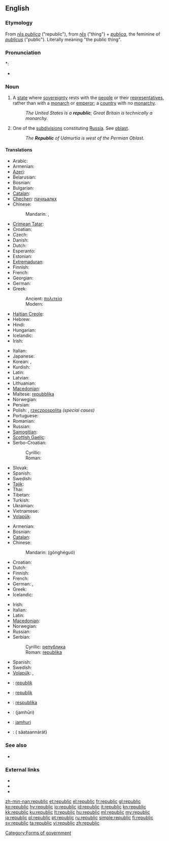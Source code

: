 ==English==

===Etymology===
From {{etyl|la}} ''[[res publica|rēs publica]]'' ("republic"), from ''[[res|rēs]]'' ("thing") + ''[[publica]]'', the feminine of ''[[publicus]]'' ("public"). Literally meaning "the public thing".

===Pronunciation===
*: {{audio|En-us-republic.ogg|Audio (US)}}
* {{hyphenation|re|pub|lic}}

===Noun===
{{en-noun}}

# A [[state]] where [[sovereignty]] rests with the [[people]] or their [[representatives]], rather than with a [[monarch]] or [[emperor]]; a [[country]] with no [[monarchy]].
#: ''The United States is a '''republic'''; Great Britain is technically a monarchy.''
# One of the [[subdivision]]s constituting [[Russia]]. See [[oblast]].
#: ''The '''Republic''' of Udmurtia is west of the Permian Oblast.''

====Translations====
{{trans-top|a type of state}}
* Arabic: {{t|ar|جمهورية|f|tr=jumhuriyya|sc=Arab}}
* Armenian: {{t-|hy|հանրապետություն|tr=hanrapetut’yun}}
* [[Azeri]]: {{t-|az|respublika|xs=Azeri}}
* Belarusian: {{t|be|рэспубліка|f|tr=respúblika|sc=Cyrl}}
* Bosnian: {{t-|bs|republika|f}}
* Bulgarian: {{t|bg|република|f|tr=repúblika|sc=Cyrl}}
* [[Catalan]]: {{t|ca|república|f}}
* [[Chechen]]: [[пачхьалкх]]
* Chinese:
*: Mandarin: {{t|zh|共和國|sc=Hani}}, {{t|zh|共和国|tr=gònghéguó|sc=Hani}}
* [[Crimean Tatar]]: {{tø|crh|cumhuriyet}}
* Croatian: {{t-|hr|republika|f}}
* Czech: {{t+|cs|republika|f}}
* Danish: {{t+|da|republik|c}}
* Dutch: {{t+|nl|republiek|f}}
* Esperanto: {{t-|eo|respubliko|xs=Esperanto}}
* Estonian: {{t+|et|vabariik}}
* [[Extremaduran]]: {{tø|ext|repúbrica|f}}
* Finnish: {{t+|fi|tasavalta}}
* French: {{t+|fr|république|f}}
* Georgian: {{t-|ka|რესპუბლიკა|tr=respublika|sc=Geor|xs=Georgian}}
* German: {{t+|de|Republik|f}}
* Greek:
*: Ancient: [[πολιτεία]] {{f}}
*: Modern: {{t+|el|δημοκρατία|f|tr=ðīmokratía}}
* [[Haitian Creole]]: {{tø|ht|repiblik}}
* Hebrew: {{t|he|רפובליקה|f|tr=repúblika|sc=Hebr}}
* Hindi: {{t-|hi|गणराज्य|m|tr=gaṇrājya|sc=Deva}}
* Hungarian: {{t+|hu|köztársaság}}
* Icelandic: {{t-|is|lýðveldi|n}}
* Irish: {{t-|ga|poblacht|f|xs=Irish}}
{{trans-mid}}
* Italian: {{t+|it|repubblica|f}}
* Japanese: {{t|ja|共和国|tr=きょうわこく, kyōwakoku|sc=Jpan}}
* Korean: {{t|ko|공화국|tr=gonghwaguk|sc=Kore}}, {{t|ko|共和國|sc=Kore}}
* Kurdish: {{ku-Arab|[[جمهوریه‌ت]]}}
* Latin: {{t-|la|respublica|f}}
* Latvian: {{t|lv|republika|f}}
* Lithuanian: {{t|lt|respublika|f}}
* [[Macedonian]]: {{t-|mk|република|f|tr=repúblika}}
* Maltese: [[repubblika]] {{f}}
* Norwegian: {{t+|no|republikk|m}}
* Persian: {{t|fa|جمهوری|tr=jomhuri|sc=fa-Arab}}
* Polish: {{l|pl|republika}} {{f}}, [[rzeczpospolita]] {{f}} ''(special cases)''
* Portuguese: {{t+|pt|república|f}}
* Romanian: {{t-|ro|republică|f}}
* Russian: {{t+|ru|республика|f|tr=respúblika}}
* [[Samogitian]]: {{tø|sgs|respoblėka|f}}
* [[Scottish Gaelic]]: {{t-|gd|poblachd|f|xs=Scottish Gaelic}}
* Serbo-Croatian:
*: Cyrillic: {{t|sh|република|f|sc=Cyrl}}
*: Roman: {{t|sh|republika|f}}
* Slovak: {{t|sk|republika|f}}
* Spanish: {{t+|es|república|f}}
* Swedish: {{t+|sv|republik|c}}
* [[Tajik]]: {{t-|tg|ҷумҳурият|tr=jumhurijat|sc=Cyrl|xs=Tajik}}
* Thai: {{t|th|สาธารณรัฐ|tr=săataannárát|sc=Thai}}
* Tibetan: {{t|bo|སྤྱི་མཐུན་རྒྱལ་ཁབ་|tr=spyi mthun rgyal khab|sc=Tibt}}
* Turkish: {{t+|tr|cumhuriyet}}
* Ukrainian: {{t|uk|республіка|f|tr=respúblika|xs=Ukrainian}}
* Vietnamese: {{t+|vi|cộng hòa|xs=Vietnamese}}
* [[Volapük]]: {{t|vo|repüblikän}}
{{trans-bottom}}

{{trans-top|one of the kinds of parts constituting Russia}}
* Armenian: {{t-|hy|հանրապետություն|tr=hanrapetut’yun}}
* Bosnian: {{t-|bs|republika|f}}
* [[Catalan]]: {{t|ca|república|f}}
* Chinese:
*: Mandarin: {{zh-ts|共和國|共和国}} (gònghéguó)
* Croatian: {{t-|hr|republika|f}}
* Dutch: {{t+|nl|republiek|f}}
* Finnish: {{t+|fi|tasavalta}}
* French: {{t+|fr|république|f}}
* German: {{t+|de|Republik|f}}, {{t|de|Teilrepublik}}
* Greek: {{t+|el|δημοκρατία|f|tr=ðīmokratía}}
* Icelandic: {{t-|is|lýðveldi|n}}
{{trans-mid}}
* Irish: {{t-|ga|poblacht|f|xs=Irish}}
* Italian: {{t+|it|repubblica|f}}
* Latin: {{t-|la|respublica|f}}
* [[Macedonian]]: {{t-|mk|република|f|tr=repúblika}}
* Norwegian: {{t+|no|republikk|m}}
* Russian: {{t+|ru|республика|f|tr=r'espúblika}}
* Serbian:
*: Cyrillic: [[република#Serbian|република]] {{f}}
*: Roman: [[republika#Serbian|republika]] {{f}}
* Spanish: {{t+|es|república|f}}
* Swedish: {{t|sv|delrepublik|c}}
* [[Volapük]]: {{t|vo|repüblikän}}, {{t|vo|dilarepüblikän}}
{{trans-bottom}}

{{checktrans-top}}
* {{ttbc|br}}: [[republik]] {{f}}
* {{ttbc|id}}: [[republik]]
* {{ttbc|lt}}: [[respublika]] {{f}}
* {{ttbc|fa}}: {{fa-Arab|[[جمهوری]]}} (jamhūri)
* {{ttbc|sw}}: [[jamhuri]]
* {{ttbc|th}}: {{Thai|[[สาธารณรัฐ]]}} ( săataannárát)
{{trans-bottom}}

===See also===
* {{pedialite}}

===External links===
* {{R:Webster 1913}}
* {{R:Century 1911}}
* {{R:OneLook}}

[[Category:Forms of government]]

[[zh-min-nan:republic]]
[[et:republic]]
[[el:republic]]
[[fr:republic]]
[[gl:republic]]
[[ko:republic]]
[[hy:republic]]
[[io:republic]]
[[id:republic]]
[[it:republic]]
[[kn:republic]]
[[kk:republic]]
[[ku:republic]]
[[lt:republic]]
[[hu:republic]]
[[ml:republic]]
[[my:republic]]
[[ja:republic]]
[[pl:republic]]
[[pt:republic]]
[[ru:republic]]
[[simple:republic]]
[[fi:republic]]
[[sv:republic]]
[[ta:republic]]
[[vi:republic]]
[[zh:republic]]